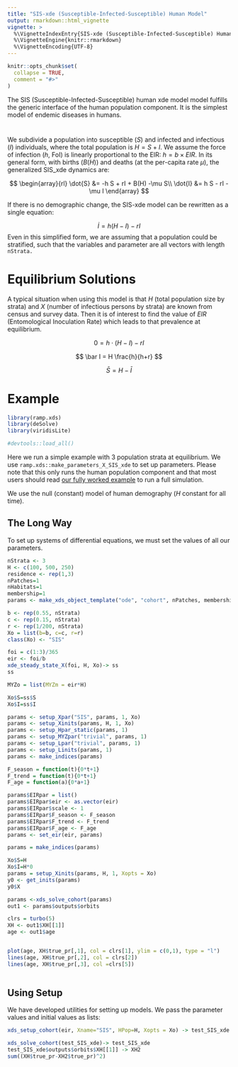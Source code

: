 ```yaml
---
title: "SIS-xde (Susceptible-Infected-Susceptible) Human Model"
output: rmarkdown::html_vignette
vignette: >
  %\VignetteIndexEntry{SIS-xde (Susceptible-Infected-Susceptible) Human Model}
  %\VignetteEngine{knitr::rmarkdown}
  %\VignetteEncoding{UTF-8}
---
```


```r
knitr::opts_chunk$set(
  collapse = TRUE,
  comment = "#>"
)
```

The SIS (Susceptible-Infected-Susceptible) human xde model model fulfills the generic interface of the human population component. It is the simplest model of endemic diseases in humans.

# 

We subdivide a population into susceptible ($S$) and infected and infectious ($I$) individuals, where the total population is $H = S+I.$ We assume the force of infection ($h$, FoI) is linearly proportional to the EIR: $h = b \times EIR.$ In its general form, with births ($B(H)$) and deaths (at the per-capita rate $\mu$), the generalized SIS_xde dynamics are:

$$
\begin{array}{rl}
\dot{S} &= -h S + rI + B(H) -\mu S\\
\dot{I} &= h S  - rI - \mu I
\end{array}
$$

If there is no demographic change, the SIS-xde model can be rewritten as a single equation: 

$$
\dot{I} = h (H-I) - rI
$$
Even in this simplified form, we are assuming that a population could be stratified, such that the variables and parameter are all vectors with length `nStrata.`

# Equilibrium Solutions

A typical situation when using this model is that $H$ (total population size by strata) and $X$ (number of infectious persons by strata) are known from census and survey data. Then it is of interest to find the value of $EIR$ (Entomological Inoculation Rate) which leads to that prevalence at equilibrium.

$$
0 = h \cdot (H-I) - rI 
$$

$$ 
\bar I = H \frac{h}{h+r}
$$

$$
\bar S =  H - \bar I
$$

# Example

```r
library(ramp.xds)
library(deSolve)
library(viridisLite)
```


```r
#devtools::load_all()
```

Here we run a simple example with 3 population strata at equilibrium. We use `ramp.xds::make_parameters_X_SIS_xde` to
set up parameters. Please note that this only runs the human population component and that most users should read [our fully worked example](ex_534.html) to run a full simulation.

We use the null (constant) model of human demography ($H$ constant for all time).

## The Long Way

To set up systems of differential equations, we must set the values of all our parameters. 


```r
nStrata <- 3
H <- c(100, 500, 250)
residence <- rep(1,3) 
nPatches=1
nHabitats=1
membership=1
params <- make_xds_object_template("ode", "cohort", nPatches, membership, residence)
```


```r
b <- rep(0.55, nStrata) 
c <- rep(0.15, nStrata) 
r <- rep(1/200, nStrata) 
Xo = list(b=b, c=c, r=r)
class(Xo) <- "SIS"
```


```r
foi = c(1:3)/365 
eir <- foi/b 
xde_steady_state_X(foi, H, Xo)-> ss
ss

MYZo = list(MYZm = eir*H)
```
```r
Xo$S=ss$S
Xo$I=ss$I
```


```r
params <- setup_Xpar("SIS", params, 1, Xo)
params <- setup_Xinits(params, H, 1, Xo)
params <- setup_Hpar_static(params, 1)
params <- setup_MYZpar("trivial", params, 1)
params <- setup_Lpar("trivial", params, 1)
params <- setup_Linits(params, 1)
params <- make_indices(params)
```

```r
F_season = function(t){0*t+1}
F_trend = function(t){0*t+1}
F_age = function(a){0*a+1}
```

```r
params$EIRpar = list() 
params$EIRpar$eir <- as.vector(eir)
params$EIRpar$scale <- 1 
params$EIRpar$F_season <- F_season
params$EIRpar$F_trend <- F_trend
params$EIRpar$F_age <- F_age
params <- set_eir(eir, params)
```

```r
params = make_indices(params)
```

```r
Xo$S=H 
Xo$I=H*0
params = setup_Xinits(params, H, 1, Xopts = Xo)
y0 <- get_inits(params)
y0$X
```



```r
params <-xds_solve_cohort(params) 
out1 <- params$outputs$orbits
```


```r
clrs = turbo(5)
XH <- out1$XH[[1]] 
age <- out1$age


plot(age, XH$true_pr[,1], col = clrs[1], ylim = c(0,1), type = "l")
lines(age, XH$true_pr[,2], col = clrs[2])
lines(age, XH$true_pr[,3], col =clrs[5])
  
```


## Using Setup

We have developed utilities for setting up models. We pass the parameter values and initial values as lists: 

```r
xds_setup_cohort(eir, Xname="SIS", HPop=H, Xopts = Xo) -> test_SIS_xde
```

```r
xds_solve_cohort(test_SIS_xde)-> test_SIS_xde 
test_SIS_xde$outputs$orbits$XH[[1]] -> XH2
sum((XH$true_pr-XH2$true_pr)^2)
```

